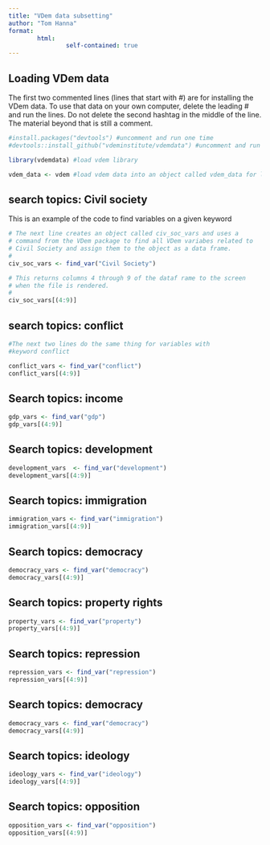 ```yaml
---
title: "VDem data subsetting"
author: "Tom Hanna"
format: 
        html:
                self-contained: true
---
```


## Loading VDem data

The first two commented lines (lines that start with #) are for installing the VDem data. To use that data on your own computer, delete the leading # and run the lines. Do not delete the second hashtag in the middle of the line. The material beyond that is still a comment. 

```r

#install.packages("devtools") #uncomment and run one time
#devtools::install_github("vdeminstitute/vdemdata") #uncomment and run one time

library(vdemdata) #load vdem library

vdem_data <- vdem #load vdem data into an object called vdem_data for local use


```

## search topics: Civil society

This is an example of the code to find variables on a given keyword

```r

# The next line creates an object called civ_soc_vars and uses a 
# command from the VDem package to find all VDem variabes related to
# Civil Society and assign them to the object as a data frame.
# 
civ_soc_vars <- find_var("Civil Society") 

# This returns columns 4 through 9 of the dataf rame to the screen 
# when the file is rendered.
# 
civ_soc_vars[(4:9)]


```

## search topics: conflict

```r

#The next two lines do the same thing for variables with
#keyword conflict

conflict_vars <- find_var("conflict")
conflict_vars[(4:9)]

```


## Search topics: income

```r

gdp_vars <- find_var("gdp")
gdp_vars[(4:9)]

```



## Search topics: development

```r

development_vars  <- find_var("development")
development_vars[(4:9)]

```
## Search topics: immigration

```r

immigration_vars <- find_var("immigration")
immigration_vars[(4:9)]

```




## Search topics: democracy

```r

democracy_vars <- find_var("democracy")
democracy_vars[(4:9)]


```

## Search topics: property rights

```r

property_vars <- find_var("property")
property_vars[(4:9)]


```



## Search topics: repression

```r

repression_vars <- find_var("repression")
repression_vars[(4:9)]


```

## Search topics: democracy

```r

democracy_vars <- find_var("democracy")
democracy_vars[(4:9)]


```


## Search topics: ideology

```r

ideology_vars <- find_var("ideology")
ideology_vars[(4:9)]


```


## Search topics: opposition

```r

opposition_vars <- find_var("opposition")
opposition_vars[(4:9)]

```